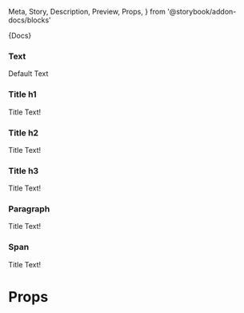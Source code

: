   Meta,
  Story,
  Description,
  Preview,
  Props,
} from '@storybook/addon-docs/blocks'


<Meta title="Texts/Text" component={Text} />

<Description>{Docs}</Description>

### Text

<Preview>
  <Story name="Text">
    <Text>Default Text</Text>
  </Story>
</Preview>

### Title h1

<Preview>
  <Story name="Title h1">
    <Text component="h1" size="xxl">
      Title Text!
    </Text>
  </Story>
</Preview>

### Title h2

<Preview>
  <Story name="Title h2">
    <Text component="h2" size="xl">
      Title Text!
    </Text>
  </Story>
</Preview>

### Title h3

<Preview>
  <Story name="Title h3">
    <Text component="h3" size="md">
      Title Text!
    </Text>
  </Story>
</Preview>

### Paragraph

<Preview>
  <Story name="Paragraph">
    <Text component="p" size="sm">
      Title Text!
    </Text>
  </Story>
</Preview>

### Span

<Preview>
  <Story name="Span">
    <Text component="span" size="xs">
      Title Text!
    </Text>
  </Story>
</Preview>

# Props

<Props of={Text} />
